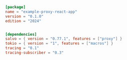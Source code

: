 ```toml  title="proxy-react-app/Cargo.toml"
[package]
name = "example-proxy-react-app"
version = "0.1.0"
edition = "2024"


[dependencies]
salvo = { version = "0.77.1", features = ["proxy"] }
tokio = { version = "1", features = ["macros"] }
tracing = "0.1"
tracing-subscriber = "0.3"

```